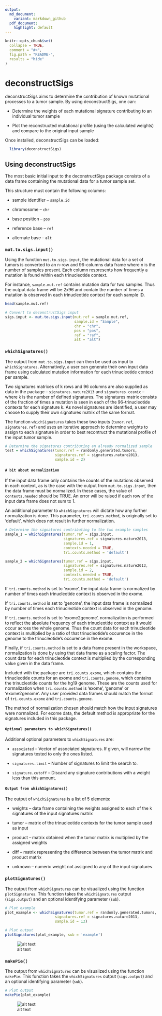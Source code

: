 ```yaml
---
output:
  md_document:
    variant: markdown_github
  pdf_document:
    highlight: default
---
```


<!-- README.md is generated from README.Rmd. Please edit that file -->

```r
knitr::opts_chunk$set(
  collapse = TRUE,
  comment = "#>",
  fig.path = "README-",
  results = "hide"
)
```

# deconstructSigs

deconstructSigs aims to determine the contribution of known mutational processes to a tumor sample. By using deconstructSigs, one can:

* Determine the weights of each mutational signature contributing to an individual tumor sample

* Plot the reconstructed mutational profile (using the calculated weights) and compare to the original input sample

Once installed, deconstructSigs can be loaded:

```r
  library(deconstructSigs)
```

## Using deconstructSigs

The most basic initial input to the deconstructSigs package consists of a data frame containing the mutational data for a tumor sample set.

This structure must contain the following columns:

* sample identifier -- `sample.id`

* chromosome -- `chr`

* base position -- `pos`

* reference base -- `ref`

* alternate base -- `alt`

### `mut.to.sigs.input()`

Using the function `mut.to.sigs.input`, the mutational data for a set of tumors is converted to an n-row and 96-columns data frame where n is the number of samples present. Each column respresents how frequently a mutation is found within each trinucleotide context.

For instance, `sample.mut.ref` contains mutation data for two samples.  Thus the output data frame will be 2x96 and contain the number of times a mutation is observed in each trinucleotide context for each sample ID.

```r
head(sample.mut.ref)

# Convert to deconstructSigs input
sigs.input <- mut.to.sigs.input(mut.ref = sample.mut.ref, 
                                sample.id = "Sample", 
                                chr = "chr", 
                                pos = "pos", 
                                ref = "ref", 
                                alt = "alt")
```

### `whichSignatures()`

The output from `mut.to.sigs.input` can then be used as input to `whichSignatures`.  Alternatively, a user can generate their own input data frame using calculated mutation information for each trinucleotide context per sample.

Two signatures matrices of k rows and 96 columns are also supplied as data in the package -- `signatures.nature2013` and `signatures.cosmic` -- where k is the number of defined signatures.  The signatures matrix consists of the fraction of times a mutation is seen in each of the 96-trinucleotide contexts for each signature k. As novel signatures are identified, a user may choose to supply their own signatures matrix of the same format.

The function `whichSignatures` takes these two inputs (`tumor.ref`, `signatures.ref`) and uses an iterative approach to determine weights to assign to each signature in order to best recontruct the mutational profile of the input tumor sample.

```r
# Determine the signatures contributing an already normalized sample
test = whichSignatures(tumor.ref = randomly.generated.tumors, 
                       signatures.ref = signatures.nature2013, 
                       sample.id = 2)
```

#### `A bit about normalization`

If the input data frame only contains the counts of the mutations observed in each context, as is the case with the output from `mut.to.sigs.input`, then the data frame must be normalized. In these cases, the value of `contexts.needed` should be TRUE. An error will be raised if each row of the input data frame does not sum to 1. 

An additional parameter to `whichSignatures` will dictate how any further normalization is done.  This parameter, `tri.counts.method`, is originally set to 'default', which does not result in further normalization.

```r
# Determine the signatures contributing to the two example samples
sample_1 = whichSignatures(tumor.ref = sigs.input, 
                           signatures.ref = signatures.nature2013, 
                           sample.id = 1, 
                           contexts.needed = TRUE,
                           tri.counts.method = 'default')

sample_2 = whichSignatures(tumor.ref = sigs.input, 
                           signatures.ref = signatures.nature2013, 
                           sample.id = 2, 
                           contexts.needed = TRUE,
                           tri.counts.method = 'default')
```

If `tri.counts.method` is set to 'exome', the input data frame is normalized by number of times each trinucleotide context is observed in the exome.

If `tri.counts.method` is set to 'genome', the input data frame is normalized by number of times each trinucleotide context is observed in the genome. 

If `tri.counts.method` is set to 'exome2genome', normalization is performed to reflect the absolute frequency of each trinucleotide context as it would occur across the whole genome. Thus the count data for each trinucleotide context is multiplied by a ratio of that trinucleotide's occurence in the genome to the trinucleotide's occurence in the exome. 

Finally, if `tri.counts.method` is set to a data frame present in the workspace, normalization is done by using that data frame as a scaling factor. The count data for each trinucleotide context is multiplied by the corresponding value given in the data frame.

Included with the package are `tri.counts.exome`, which contains the trinucleotide counts for an exome and `tri.counts.genome`, which contains the trinucleotide counts for the hg19 genome. These are the counts used for normalization when `tri.counts.method` is 'exome', 'genome' or 'exome2genome'. Any user provided data frames should match the format of `tri.counts.exome` and `tri.counts.genome`.

The method of normalization chosen should match how the input signatures were normalized. For exome data, the default method is appropriate for the signatures included in this package.

#### `Optional parameters to whichSignatures()`

Additional optional parameters to `whichSignatures` are:

* `associated` -- Vector of associated signatures. If given, will narrow the signatures tested to only the ones listed.

* `signatures.limit` -- Number of signatures to limit the search to.

* `signature.cutoff` -- Discard any signature contributions with a weight less than this amount.

#### `Output from whichSignatures()`

The output of `whichSignatures` is a list of 5 elements:

* weights -- data frame containing the weights assigned to each of the k signatures of the input signatures matrix

* tumor -- matrix of the trinucleotide contexts for the tumor sample used as input

* product -- matrix obtained when the tumor matrix is multiplied by the assigned weights

* diff -- matrix representing the difference between the tumor matrix and product matrix

* unknown -- numeric weight not assigned to any of the input signatures

### `plotSignatures()`

The output from `whichSignatures` can be visualized using the function `plotSignatures`.  This function takes the `whichSignatures` output (`sigs.output`) and an optional identifying parameter (`sub`). 

```r
# Plot example
plot_example <- whichSignatures(tumor.ref = randomly.generated.tumors, 
                       signatures.ref = signatures.nature2013, 
                       sample.id = 13)

# Plot output
plotSignatures(plot_example, sub = 'example')

```

![alt text](inst/extdata/plotSignatures2.png)

### `makePie()`

The output from `whichSignatures` can be visualized using the function `makePie`.  This function takes the `whichSignatures` output (`sigs.output`) and an optional identifying parameter (`sub`). 

```r
# Plot output
makePie(plot_example)
```

![alt text](inst/extdata/makePie2.png)
